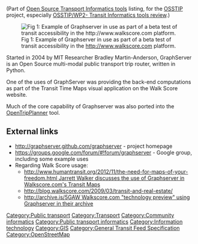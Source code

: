 (Part of [[Open Source Transport Informatics tools]] listing, for the [[OSSTIP]] project, especially [[OSSTIP/WP2- Transit Informatics tools review]].)

[[Image:Transittimewalkscore.png|thumb|right|Fig 1: Example of Graphserver in use as part of a beta test of transit accessibility in the http://www.walkscore.com platform.]]

Started in 2004 by MIT Researcher Bradley Martin-Anderson, GraphServer is an Open Source multi-modal public transport trip router, written in Python.

One of the uses of GraphServer was providing the back-end computations as part of the Transit Time Maps visual application on the Walk Score website. 

Much of the core capability of Graphserver was also ported into the [[OpenTripPlanner]] tool.

== External links ==

* http://graphserver.github.com/graphserver - project homepage
* https://groups.google.com/forum/#!forum/graphserver - Google group, including some example uses
* Regarding Walk Score usage:
** [[http://www.humantransit.org/2012/11/the-need-for-maps-of-your-freedom.html Jarrett Walker discusses the use of Graphserver in Walkscore.com's Transit Maps]]
** http://blog.walkscore.com/2009/03/transit-and-real-estate/
** [[http://archive.is/5GAW Walkscore.com "technology preview" using Graphserver in their archive]]

[[Category:Public transport]]
[[Category:Transport]]
[[Category:Community informatics]]
[[Category:Public transport informatics]]
[[Category:Information technology]]
[[Category:GIS]]
[[Category:General Transit Feed Specification]]
[[Category:OpenStreetMap]]